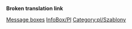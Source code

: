 '''Broken translation link'''

[[Category:en/Templates|Message boxes]] [[Category:en/Templates|InfoBox/Pl]] [[Category:pl/Szablony]]